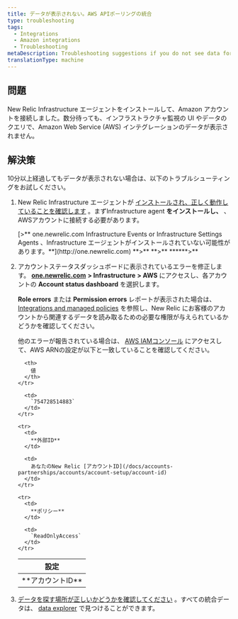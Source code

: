 ```yaml
---
title: データが表示されない。AWS APIポーリングの統合
type: troubleshooting
tags:
  - Integrations
  - Amazon integrations
  - Troubleshooting
metaDescription: Troubleshooting suggestions if you do not see data for your Amazon/AWS integrations in the New Relic Infrastructure UI.
translationType: machine
---
```


## 問題

New Relic Infrastructure エージェントをインストールして、Amazon アカウントを接続しました。数分待っても、インフラストラクチャ監視の UI やデータのクエリで、Amazon Web Service (AWS) インテグレーションのデータが表示されません。

## 解決策

10分以上経過してもデータが表示されない場合は、以下のトラブルシューティングをお試しください。

1. New Relic Infrastructure エージェントが [インストールされ、正しく動作していることを確認します](/docs/infrastructure/new-relic-infrastructure/troubleshooting/no-data-appears-infrastructure) 。まずInfrastructure agent **をインストールし、** 、AWSアカウントに接続する必要があります。

   <Callout variant="tip">
     [>** one.newrelic.com Infrastructure Events or Infrastructure Settings Agents 、Infrastructure エージェントがインストールされていない可能性があります。**](http://one.newrelic.com) **>** **>** ******>**
   </Callout>

2. アカウントステータスダッシュボードに表示されているエラーを修正します。 [**one.newrelic.com**](http://one.newrelic.com) **> Infrastructure** **> AWS** にアクセスし、各アカウントの **Account status dashboard** を選択します。

   **Role errors** または **Permission errors** レポートが表示された場合は、 [Integrations and managed policies](/docs/integrations/amazon-integrations/getting-started/integrations-managed-policies) を参照し、New Relic にお客様のアカウントから関連するデータを読み取るための必要な権限が与えられているかどうかを確認してください。

   他のエラーが報告されている場合は、 [AWS IAMコンソール](https://console.aws.amazon.com/iam/home?#/roles) にアクセスして、AWS ARNの設定が以下と一致していることを確認してください。

   <table>
     <thead>
       <tr>
         <th>
           設定
         </th>

         <th>
           値
         </th>
       </tr>
     </thead>

     <tbody>
       <tr>
         <td>
           **アカウントID**
         </td>

         <td>
           `754728514883`
         </td>
       </tr>

       <tr>
         <td>
           **外部ID**
         </td>

         <td>
           あなたのNew Relic [アカウントID](/docs/accounts-partnerships/accounts/account-setup/account-id)
         </td>
       </tr>

       <tr>
         <td>
           **ポリシー**
         </td>

         <td>
           `ReadOnlyAccess`
         </td>
       </tr>
     </tbody>
   </table>

3. [データを探す場所が正しいかどうかを確認してください](/docs/infrastructure/integrations-getting-started/getting-started/understand-integration-data-data-types#metric) 。すべての統合データは、 [data explorer](/docs/query-your-data/explore-query-data/data-explorer/introduction-data-explorer) で見つけることができます。